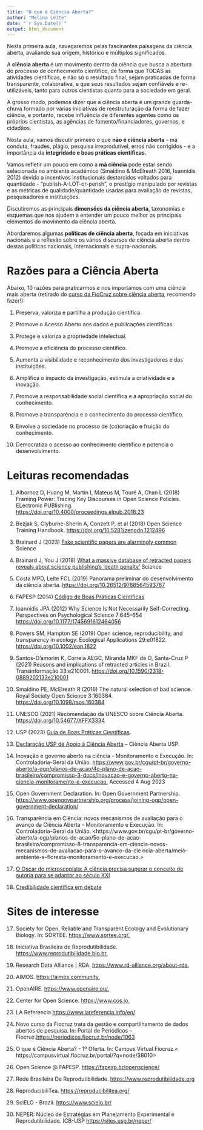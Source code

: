 ```yaml
---
title: "O que é Ciência Aberta?"
author: "Melina Leite"
date: "`r Sys.Date()`"
output: html_document
---
```


Nesta primeira aula, navegaremos pelas fascinantes paisagens da ciência aberta, avaliando sua origem, histórico e múltiplos significados.

A **ciência aberta** é um movimento dentro da ciência que busca a abertura do processo de conhecimento científico, de forma que TODAS as atividades científicas, e não só o resultado final, sejam praticadas de forma transparente, colaborativa, e que seus resultados sejam confiáveis e re-utilizáveis, tanto para outros cientistas quanto para a sociedade em geral.

A grosso modo, podemos dizer que a ciência aberta é um grande guarda-chuva formado por várias iniciativas de reestruturação da forma de fazer ciência, e portanto, recebe influência de diferentes agentes como os próprios cientistas, as agências de fomento/financiadores, governos, e cidadãos.

Nesta aula, vamos discutir primeiro o que **não é ciência aberta** - má conduta, fraudes, plágio, pesquisa irreprodutível, erros não corrigidos - e a importância da **integridade e boas práticas científicas.**

Vamos refletir um pouco em como a **má ciência** pode estar sendo selecionada no ambiente acadêmico (Smaldino & McElreath 2016, Ioannidis 2012) devido a incentivos institucionais destorcidos voltados para quantidade - "publish-A-LOT-or-perish", o prestígio manipulado por revistas e as métricas de qualidade/quantidade usadas para avaliação de revistas, pesquisadores e instituições.

Discutiremos as principais **dimensões da ciência aberta**, taxonomias e esquemas que nos ajudem a entender um pouco melhor os principais elementos do movimento da ciência aberta.

Abordaremos algumas **políticas de ciência aberta**, focada em iniciativas nacionais e a reflexão sobre os vários discursos de ciência aberta dentro destas políticas nacionais, internacionais e supra-nacionais.

# Razões para a Ciência Aberta

Abaixo, 10 razões para praticarmos e nos importamos com uma ciência mais aberta (retirado do [curso da FioCruz sobre ciência aberta](https://campusvirtual.fiocruz.br/portal/node/38010), recomendo fazer!):

1.  Preserva, valoriza e partilha a produção científica.

2.  Promove o Acesso Aberto aos dados e publicações científicas.

3.  Protege e valoriza a propriedade intelectual.

4.  Promove a eficiência do processo científico.

5.  Aumenta a visibilidade e reconhecimento dos investigadores e das instituições.

6.  Amplifica o impacto da investigação, estimula a criatividade e a inovação.

7.  Promove a responsabilidade social científica e a apropriação social do conhecimento.

8.  Promove a transparência e o conhecimento do processo científico.

9.  Envolve a sociedade no processo de (co)criação e fruição do conhecimento.

10. Democratiza o acesso ao conhecimento científico e potencia o desenvolvimento.

# Leituras recomendadas

1.  Albornoz D, Huang M, Martin I, Mateus M, Touré A, Chan L (2018) Framing Power: Tracing Key Discourses in Open Science Policies. ELectronic PUBlishing. <https://doi.org/10.4000/proceedings.elpub.2018.23>

2.  Bezjak S, Clyburne-Sherin A, Conzett P, et al (2018) Open Science Training Handbook. <https://doi.org/10.5281/zenodo.1212496>

3.  Brainard J (2023) [Fake scientific papers are alarmingly common](https://www.science.org/content/article/fake-scientific-papers-are-alarmingly-common) Science

4.  Brainard J, You J (2018) [What a massive database of retracted papers reveals about science publishing's 'death penalty'](https://www.science.org/content/article/what-massive-database-retracted-papers-reveals-about-science-publishing-s-death-penalty) Science

5.  Costa MPD, Leite FCL (2019) Panorama preliminar do desenvolvimento da ciência aberta. <https://doi.org/10.26512/9788564593787>

6.  FAPESP (2014) [Código de Boas Práticas Científicas](https://fapesp.br/boaspraticas/)

7.  Ioannidis JPA (2012) Why Science Is Not Necessarily Self-Correcting. Perspectives on Psychological Science 7:645--654 <https://doi.org/10.1177/1745691612464056>

8.  Powers SM, Hampton SE (2019) Open science, reproducibility, and transparency in ecology. Ecological Applications 29:e01822. <https://doi.org/10.1002/eap.1822>

9.  Santos-D'amorim K, Correia AEGC, Miranda MKF de O, Santa-Cruz P (2021) Reasons and implications of retracted articles in Brazil. Transinformação 33:e210001. <https://doi.org/10.1590/2318-0889202133e210001>

10. Smaldino PE, McElreath R (2016) The natural selection of bad science. Royal Society Open Science 3:160384. <https://doi.org/10.1098/rsos.160384>

11. UNESCO (2021) Recomendação da UNESCO sobre Ciência Aberta. <https://doi.org/10.54677/XFFX3334>

12. USP (2023) [Guia de Boas Práticas Científicas](https://prp.usp.br/wp-content/uploads/sites/649/2016/05/PRP_Guia-de-Boas-Pr%C3%A1ticas-Cientificas_2019_2-1.pdf).

13. [Declaração USP de Apoio à Ciência Aberta](https://cienciaaberta.usp.br/declaracao-usp-de-apoio-a-ciencia-aberta/) -- Ciência Aberta USP.

14. Inovação e governo aberto na ciência - Monitoramento e Execução. In: Controladoria-Geral da União. <https://www.gov.br/cgu/pt-br/governo-aberto/a-ogp/planos-de-acao/4o-plano-de-acao-brasileiro/compromisso-3-docs/inovacao-e-governo-aberto-na-ciencia-monitoramento-e-execucao.> Accessed 4 Aug 2023

15. Open Government Declaration. In: Open Government Partnership. [https://www.opengovpartnership.org/process/joining-ogp/open-government-declaration/](https://www.opengovpartnership.org/process/joining-ogp/open-government-declaration/.)

16. Transparência em Ciência: novos mecanismos de avaliação para o avanço da Ciência Aberta - Monitoramento e Execução. In: Controladoria-Geral da União. <https://www.gov.br/cgu/pt-br/governo-aberto/a-ogp/planos-de-acao/5o-plano-de-acao-brasileiro/compromisso-8-transparencia-em-ciencia-novos-mecanismos-de-avaliacao-para-o-avanco-da-cie
ncia-aberta/meio-ambiente-e-floresta-monitoramento-e-execucao.>

17. [O Oscar do microscopista: A ciência precisa superar o conceito de autoria para se adaptar ao século XXI](https://www1.folha.uol.com.br/blogs/ciencia-fundamental/2022/05/o-oscar-do-microscopista.shtml)

18. [Credibilidade científica em debate](https://adufrj.org.br/index.php/pt-br/noticias/arquivo/81-antigas/3028-credibilidade-cientifica-em-debate)

# Sites de interesse

17. Society for Open, Reliable and Transparent Ecology and Evolutionary Biology. In: SORTEE. <https://www.sortee.org/.>

18. Iniciativa Brasileira de Reprodutibilidade. <https://www.reprodutibilidade.bio.br.>

19. Research Data Alliance \| RDA. <https://www.rd-alliance.org/about-rda.>

20. AIMOS. <https://aimos.community.>

21. OpenAIRE. <https://www.openaire.eu/.>

22. Center for Open Science. <https://www.cos.io.>

23. LA Referencia.<https://www.lareferencia.info/en/>

24. Novo curso da Fiocruz trata da gestão e compartilhamento de dados abertos de pesquisa. In: Portal de Periódicos - Fiocruz.<https://periodicos.fiocruz.br/node/1063>

25. O que é Ciência Aberta? - 1º Oferta. In: Campus Virtual Fiocruz.< https://campusvirtual.fiocruz.br/portal/?q=node/38010>

26. Open Science \@ FAPESP. <https://fapesp.br/openscience/>

27. Rede Brasileira De Reprodutibilidade. <https://www.reprodutibilidade.org>

28. ReproducibiliTea. <https://reproducibilitea.org/>

29. SciELO - Brazil. <https://www.scielo.br/>

30. NEPER: Núcleo de Estratégias em Planejamento Experimental e Reprodutibilidade. ICB-USP <https://sites.usp.br/neper/>
